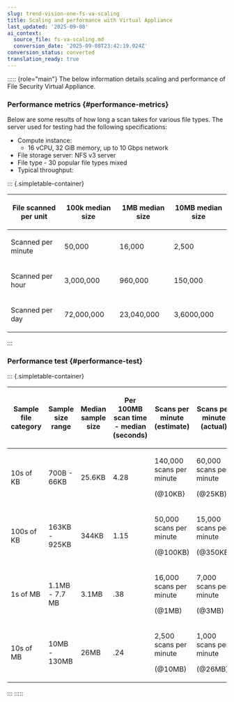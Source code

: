 ```yaml
---
slug: trend-vision-one-fs-va-scaling
title: Scaling and performance with Virtual Appliance
last_updated: '2025-09-08'
ai_context:
  source_file: fs-va-scaling.md
  conversion_date: '2025-09-08T23:42:19.024Z'
conversion_status: converted
translation_ready: true
---
```


::::: {role="main"}
The below information details scaling and performance of File Security Virtual Appliance.

### Performance metrics {#performance-metrics}

Below are some results of how long a scan takes for various file types. The server used for testing had the following specifications:

- Compute instance:
  - 16 vCPU, 32 GiB memory, up to 10 Gbps network
- File storage server: NFS v3 server
- File type - 30 popular file types mixed
- Typical throughput:

::: {.simpletable-container}
<table id="GUID-F8FAF1DF-7A1E-4C0A-ADA3-6F6FC6CAD49D-z6rgl3__simpletable_tyw_xyk_kcc" class="simpletable" data-border="1">
<thead>
<tr class="sthead table-header-style">
<th class="stentry"><p>File scanned per unit</p></th>
<th class="stentry"><p>100k median size</p></th>
<th class="stentry"><p>1MB median size</p></th>
<th class="stentry"><p>10MB median size</p></th>
</tr>
</thead>
<tbody>
<tr class="strow">
<td class="stentry"><p>Scanned per minute</p></td>
<td class="stentry"><p>50,000</p></td>
<td class="stentry"><p>16,000</p></td>
<td class="stentry"><p>2,500</p></td>
</tr>
<tr class="strow">
<td class="stentry"><p>Scanned per hour</p></td>
<td class="stentry"><p>3,000,000</p></td>
<td class="stentry"><p>960,000</p></td>
<td class="stentry"><p>150,000</p></td>
</tr>
<tr class="strow">
<td class="stentry"><p>Scanned per day</p></td>
<td class="stentry"><p>72,000,000</p></td>
<td class="stentry"><p>23,040,000</p></td>
<td class="stentry"><p>3,6000,000</p></td>
</tr>
</tbody>
</table>
:::

### Performance test {#performance-test}

::: {.simpletable-container}
<table id="GUID-F8FAF1DF-7A1E-4C0A-ADA3-6F6FC6CAD49D-z6rgl3__simpletable_kcr_xhg_xcc" class="simpletable" style="width:100%;" data-border="1">
<colgroup>
<col style="width: 16%" />
<col style="width: 16%" />
<col style="width: 16%" />
<col style="width: 16%" />
<col style="width: 16%" />
<col style="width: 16%" />
</colgroup>
<thead>
<tr class="sthead table-header-style">
<th class="stentry"><p>Sample file category</p></th>
<th class="stentry"><p>Sample size range</p></th>
<th class="stentry"><p>Median sample size</p></th>
<th class="stentry"><p>Per 100MB scan time - median (seconds)</p></th>
<th class="stentry"><p>Scans per minute (estimate)</p></th>
<th class="stentry"><p>Scans per minute (actual)</p></th>
</tr>
</thead>
<tbody>
<tr class="strow">
<td class="stentry"><p>10s of KB</p></td>
<td class="stentry"><p>700B - 66KB</p></td>
<td class="stentry"><p>25.6KB</p></td>
<td class="stentry"><p>4.28</p></td>
<td class="stentry"><p>140,000 scans per minute</p>
<p>(@10KB}</p></td>
<td class="stentry"><p>60,000 scans per minute</p>
<p>(@25KB)</p></td>
</tr>
<tr class="strow">
<td class="stentry"><p>100s of KB</p></td>
<td class="stentry"><p>163KB - 925KB</p></td>
<td class="stentry"><p>344KB</p></td>
<td class="stentry"><p>1.15</p></td>
<td class="stentry"><p>50,000 scans per minute</p>
<p>(@100KB)</p></td>
<td class="stentry"><p>15,000 scans per minute</p>
<p>(@350KB)</p></td>
</tr>
<tr class="strow">
<td class="stentry"><p>1s of MB</p></td>
<td class="stentry"><p>1.1MB - 7.7 MB</p></td>
<td class="stentry"><p>3.1MB</p></td>
<td class="stentry"><p>.38</p></td>
<td class="stentry"><p>16,000 scans per minute</p>
<p>(@1MB)</p></td>
<td class="stentry"><p>7,000 scans per minute</p>
<p>(@3MB)</p></td>
</tr>
<tr class="strow">
<td class="stentry"><p>10s of MB</p></td>
<td class="stentry"><p>10MB - 130MB</p></td>
<td class="stentry"><p>26MB</p></td>
<td class="stentry"><p>.24</p></td>
<td class="stentry"><p>2,500 scans per minute</p>
<p>(@10MB)</p></td>
<td class="stentry"><p>1,000 scans per minute</p>
<p>(@26MB)</p></td>
</tr>
</tbody>
</table>
:::
:::::
